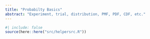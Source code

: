 ```yaml
---
title: "Probabilty Basics"
abstract: "Experiment, trial, distribution, PMF, PDF, CDF, etc."
---
```


```r
#| include: false
source(here::here("src/helpersrc.R"))
```
